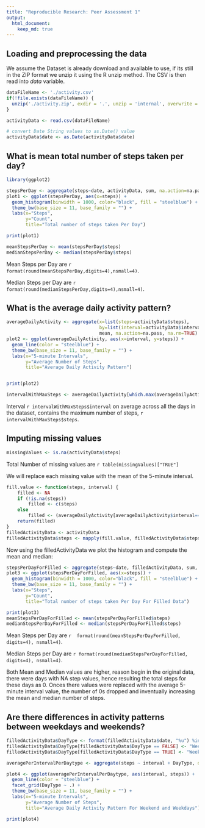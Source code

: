 ```yaml
---
title: "Reproducible Research: Peer Assessment 1"
output: 
  html_document:
    keep_md: true
---
```



## Loading and preprocessing the data

We assume the Dataset is already download and available to use, if its still in the ZIP format we unzip it using the R unzip method. The CSV is then read into *data* variable.

```r
dataFileName <- './activity.csv'
if(!file.exists(dataFileName)) {
  unzip('./activity.zip', exdir = '.', unzip = 'internal', overwrite = TRUE)
}

activityData <- read.csv(dataFileName)

# convert Date String values to as.Date() value
activityData$date <- as.Date(activityData$date)
```

## What is mean total number of steps taken per day?
```r
library(ggplot2)

stepsPerDay <- aggregate(steps~date, activityData, sum, na.action=na.pass, na.rm=TRUE)
plot1 <- ggplot(stepsPerDay, aes(x=steps)) +
  geom_histogram(binwidth = 1000, color="black", fill = "steelblue") +
  theme_bw(base_size = 11, base_family = "") + 
  labs(x="Steps", 
       y="Count", 
       title="Total number of steps taken Per Day")

print(plot1)

meanStepsPerDay <- mean(stepsPerDay$steps)
medianStepsPerDay <- median(stepsPerDay$steps)
```

Mean Steps per Day are `r format(round(meanStepsPerDay,digits=4),nsmall=4)`.

Median Steps per Day are `r format(round(medianStepsPerDay,digits=4),nsmall=4)`.


## What is the average daily activity pattern?

```r

averageDailyActivity <- aggregate(x=list(steps=activityData$steps), 
                                  by=list(interval=activityData$interval),
                                  mean, na.action=na.pass, na.rm=TRUE)
plot2 <- ggplot(averageDailyActivity, aes(x=interval, y=steps)) + 
  geom_line(color = "steelblue") +
  theme_bw(base_size = 11, base_family = "") + 
  labs(x="5-minute Intervals", 
       y="Average Number of Steps", 
       title="Average Daily Activity Pattern")


print(plot2)

intervalWithMaxSteps <- averageDailyActivity[which.max(averageDailyActivity$steps),]
```

Interval `r intervalWithMaxSteps$interval`  on average across all the days in the dataset, contains the maximum number of steps, `r intervalWithMaxSteps$steps`.

## Imputing missing values

```r
missingValues <- is.na(activityData$steps)
```

Total Number of missing values are `r table(missingValues)["TRUE"]`


We will replace each missing value with the mean of the 5-minute interval.
```r
fill.value <- function(steps, interval) {
    filled <- NA
    if (!is.na(steps))
        filled <- c(steps)
    else
        filled <- (averageDailyActivity[averageDailyActivity$interval==interval, "steps"])
    return(filled)
}
filledActivityData <- activityData
filledActivityData$steps <- mapply(fill.value, filledActivityData$steps, filledActivityData$interval)
```

Now using the filledActivityData we plot the histogram and compute the mean and median:

```r
stepsPerDayForFilled <- aggregate(steps~date, filledActivityData, sum, na.action=na.pass, na.rm=TRUE)
plot3 <- ggplot(stepsPerDayForFilled, aes(x=steps)) +
  geom_histogram(binwidth = 1000, color="black", fill = "steelblue") +
  theme_bw(base_size = 11, base_family = "") + 
  labs(x="Steps", 
       y="Count", 
       title="Total number of steps taken Per Day For Filled Data")

print(plot3)
meanStepsPerDayForFilled <- mean(stepsPerDayForFilled$steps)
medianStepsPerDayForFilled <- median(stepsPerDayForFilled$steps)
```

Mean Steps per Day are `r  format(round(meanStepsPerDayForFilled, digits=4), nsmall=4)`.

Median Steps per Day are `r format(round(medianStepsPerDayForFilled, digits=4), nsmall=4)`.

Both Mean and Median values are higher, reason begin in the original data, there were days with NA step values, hence resulting the total steps for these days as 0. Onces there values were replaced with the average 5-minute interval value, the number of 0s dropped and inventually increasing the mean and median number of steps.

## Are there differences in activity patterns between weekdays and weekends?

```r
filledActivityData$DayType <- format(filledActivityData$date, "%u") %in% c(6, 7)
filledActivityData$DayType[filledActivityData$DayType == FALSE] <- "Weekday"
filledActivityData$DayType[filledActivityData$DayType == TRUE] <- "Weekend"

averagePerIntervalPerDaytype <- aggregate(steps ~ interval + DayType, data = filledActivityData, mean)

plot4 <- ggplot(averagePerIntervalPerDaytype, aes(interval, steps)) + 
  geom_line(color = "steelblue") +
  facet_grid(DayType ~ .) + 
  theme_bw(base_size = 11, base_family = "") + 
  labs(x="5-minute Intervals", 
       y="Average Number of Steps", 
       title="Average Daily Activity Pattern For Weekend and Weekdays")

print(plot4)
```